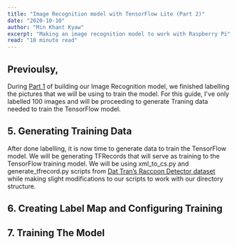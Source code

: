 ```yaml
---
title: "Image Recognition model with TensorFlow Lite (Part 2)"
date: "2020-10-10"
author: "Min Khant Kyaw"
excerpt: "Making an image recognition model to work with Raspberry Pi"
read: "10 minute read"
---
```


## Previoulsy,
During [Part 1](http://localhost:3000/blog/image-regonition-model-p1) of building our Image Recognition model, we finished labelling the pictures that we will be using to train the model. For this guide, I've only labelled 100 images and will be proceeding to generate Traning data needed to train the TensorFlow model.



## 5. Generating Training Data
After done labelling, it is now time to generate data to train the TensorFlow model. We will be generating TFRecords that will serve as training to the TensorFlow training model. We will be using xml_to_cs.py and generate_tfrecord.py scripts from [Dat Tran’s Raccoon Detector dataset](http://github.com/datitran/raccoon_dataset) while making slight modifications to our scripts to work with our directory structure.


## 6. Creating Label Map and Configuring Training



## 7. Training The Model
